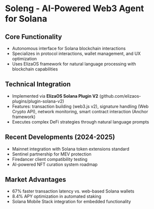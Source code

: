 # Soleng - AI-Powered Web3 Agent for Solana

## Core Functionality

- Autonomous interface for Solana blockchain interactions
- Specializes in protocol interactions, wallet management, and UX optimization
- Uses ElizaOS framework for natural language processing with blockchain capabilities

## Technical Integration

- Implemented via **ElizaOS Solana Plugin V2** (github.com/elizaos-plugins/plugin-solana-v2)
- Features: transaction building (web3.js v2), signature handling (Web Crypto API), network monitoring, smart contract interaction (Anchor framework)
- Executes complex DeFi strategies through natural language prompts

## Recent Developments (2024-2025)

- Mainnet integration with Solana token extensions standard
- Sentinel partnership for MEV protection
- Firedancer client compatibility testing
- AI-powered NFT curation system roadmap

## Market Advantages

- 67% faster transaction latency vs. web-based Solana wallets
- 8.4% APY optimization in automated staking
- Solana Mobile Stack integration for embedded functionality
